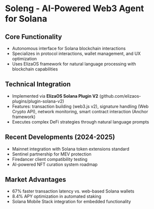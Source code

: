 # Soleng - AI-Powered Web3 Agent for Solana

## Core Functionality

- Autonomous interface for Solana blockchain interactions
- Specializes in protocol interactions, wallet management, and UX optimization
- Uses ElizaOS framework for natural language processing with blockchain capabilities

## Technical Integration

- Implemented via **ElizaOS Solana Plugin V2** (github.com/elizaos-plugins/plugin-solana-v2)
- Features: transaction building (web3.js v2), signature handling (Web Crypto API), network monitoring, smart contract interaction (Anchor framework)
- Executes complex DeFi strategies through natural language prompts

## Recent Developments (2024-2025)

- Mainnet integration with Solana token extensions standard
- Sentinel partnership for MEV protection
- Firedancer client compatibility testing
- AI-powered NFT curation system roadmap

## Market Advantages

- 67% faster transaction latency vs. web-based Solana wallets
- 8.4% APY optimization in automated staking
- Solana Mobile Stack integration for embedded functionality
